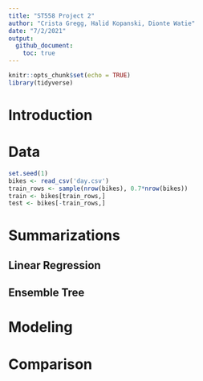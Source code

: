 ```yaml
---
title: "ST558 Project 2"
author: "Crista Gregg, Halid Kopanski, Dionte Watie"
date: "7/2/2021"
output: 
  github_document:
    toc: true
---
```


```r
knitr::opts_chunk$set(echo = TRUE)
library(tidyverse)
```
# Introduction

# Data
```r
set.seed(1)
bikes <- read_csv('day.csv')
train_rows <- sample(nrow(bikes), 0.7*nrow(bikes))
train <- bikes[train_rows,]
test <- bikes[-train_rows,]
```

# Summarizations

## Linear Regression

## Ensemble Tree

# Modeling

# Comparison